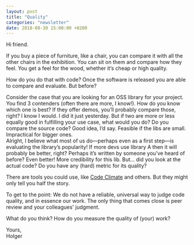 ```yaml
---
layout: post
title: "Quality"
categories: "newsletter"
date: 2018-08-30 15:00:00 +0200
---
```


Hi friend. 

If you buy a piece of furniture, like a chair, you can compare it with all the other chairs in the exhibition. You can sit on them and compare how they feel. You get a feel for the wood, whether it‘s cheap or high quality. 

How do you do that with code? Once the software is released you are able to compare and evaluate. But before?
<!--more-->
Consider the case that you are looking for an OSS library for your project. You find 3 contenders (often there are more, I know!). How do you know which one is best? If they offer demos, you’ll probably compare those, right? I know I would. I did it just yesterday. But if two are more or less equally good in fulfilling your use case, what would you do? Do you compare the source code? Good idea, I’d say. Feasible if the libs are small. Impractical for bigger ones.  
Alright, I believe what most of us do—perhaps even as a first step—is evaluating the library’s popularity! If more devs use library A then it will probably be better, right? Perhaps it’s written by someone you’ve heard of before? Even better! More credibility for this lib. But… did you look at the actual code? Do you have any (hard) metric for its quality?

There are tools you could use, like [Code Climate](https://codeclimate.com) and others. But they might only tell you half the story.

To get to the point: We do not have a reliable, universal way to judge code quality, and in essence our work. The only thing that comes close is peer review and your colleagues' judgment. 

What do you think? How do you measure the quality of (your) work?

Yours,  
Holger